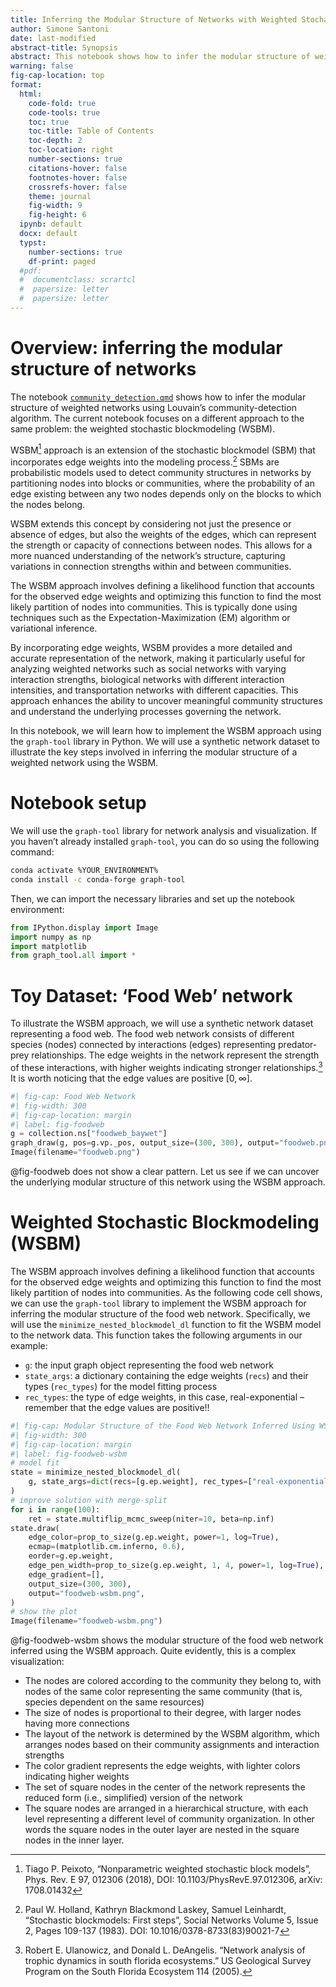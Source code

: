 ```yaml
---
title: Inferring the Modular Structure of Networks with Weighted Stochastic Blockmodeling 
author: Simone Santoni
date: last-modified
abstract-title: Synopsis
abstract: This notebook shows how to infer the modular structure of weighted networks using the Weighted Stochastic Blockmodeling (WSBM) approach. WSBM extends the concept of the Stochastic Blockmodel (SBM) to incorporate edge weights into the modeling process, allowing for a more detailed representation of the network's structure. We will use a synthetic network dataset to illustrate the key steps involved in inferring the modular structure of a weighted network using the WSBM approach.
warning: false
fig-cap-location: top
format: 
  html:
    code-fold: true
    code-tools: true
    toc: true
    toc-title: Table of Contents 
    toc-depth: 2
    toc-location: right
    number-sections: true
    citations-hover: false
    footnotes-hover: false
    crossrefs-hover: false
    theme: journal
    fig-width: 9
    fig-height: 6
  ipynb: default
  docx: default
  typst:
    number-sections: true
    df-print: paged
  #pdf:
  #  documentclass: scrartcl
  #  papersize: letter
  #  papersize: letter
---
```


# Overview: inferring the modular structure of networks

The notebook [`community_detection.qmd`](https://github.com/simoneSantoni/net-analysis-smm638/blob/master/tutorials/networkModules/community_detection.qmd) shows how to infer the modular structure of weighted networks using Louvain's community-detection algorithm. The current notebook focuses on a different approach to the same problem: the weighted stochastic blockmodeling (WSBM). 

WSBM[^1] approach is an extension of the stochastic blockmodel (SBM) that incorporates edge weights into the modeling process.[^2] SBMs are probabilistic models used to detect community structures in networks by partitioning nodes into blocks or communities, where the probability of an edge existing between any two nodes depends only on the blocks to which the nodes belong.

[^1]: Tiago P. Peixoto, “Nonparametric weighted stochastic block models”, Phys. Rev. E 97, 012306 (2018), DOI: 10.1103/PhysRevE.97.012306, arXiv: 1708.01432

[^2]: Paul W. Holland, Kathryn Blackmond Laskey, Samuel Leinhardt, “Stochastic blockmodels: First steps”, Social Networks Volume 5, Issue 2, Pages 109-137 (1983). DOI: 10.1016/0378-8733(83)90021-7

WSBM extends this concept by considering not just the presence or absence of edges, but also the weights of the edges, which can represent the strength or capacity of connections between nodes. This allows for a more nuanced understanding of the network's structure, capturing variations in connection strengths within and between communities.

The WSBM approach involves defining a likelihood function that accounts for the observed edge weights and optimizing this function to find the most likely partition of nodes into communities. This is typically done using techniques such as the Expectation-Maximization (EM) algorithm or variational inference.

By incorporating edge weights, WSBM provides a more detailed and accurate representation of the network, making it particularly useful for analyzing weighted networks such as social networks with varying interaction strengths, biological networks with different interaction intensities, and transportation networks with different capacities. This approach enhances the ability to uncover meaningful community structures and understand the underlying processes governing the network.

In this notebook, we will learn how to implement the WSBM approach using the `graph-tool` library in Python. We will use a synthetic network dataset to illustrate the key steps involved in inferring the modular structure of a weighted network using the WSBM.

# Notebook setup

We will use the `graph-tool` library for network analysis and visualization. If you haven't already installed `graph-tool`, you can do so using the following command:

```bash
conda activate %YOUR_ENVIRONMENT%
conda install -c conda-forge graph-tool
```

Then, we can import the necessary libraries and set up the notebook environment:

```python
from IPython.display import Image
import numpy as np
import matplotlib
from graph_tool.all import *
```

# Toy Dataset: 'Food Web' network

To illustrate the WSBM approach, we will use a synthetic network dataset representing a food web. The food web network consists of different species (nodes) connected by interactions (edges) representing predator-prey relationships. The edge weights in the network represent the strength of these interactions, with higher weights indicating stronger relationships.[^3] It is worth noticing that the edge values are positive $[0, \infty]$.

[^3]: Robert E. Ulanowicz, and Donald L. DeAngelis. “Network analysis of trophic dynamics in south florida ecosystems.” US Geological Survey Program on the South Florida Ecosystem 114 (2005).

```python
#| fig-cap: Food Web Network
#| fig-width: 300
#| fig-cap-location: margin
#| label: fig-foodweb
g = collection.ns["foodweb_baywet"]
graph_draw(g, pos=g.vp._pos, output_size=(300, 300), output="foodweb.png")
Image(filename="foodweb.png")
```

@fig-foodweb does not show a clear pattern. Let us see if we can uncover the underlying modular structure of this network using the WSBM approach.

# Weighted Stochastic Blockmodeling (WSBM)

The WSBM approach involves defining a likelihood function that accounts for the observed edge weights and optimizing this function to find the most likely partition of nodes into communities. As the following code cell shows, we can use the `graph-tool` library to implement the WSBM approach for inferring the modular structure of the food web network. Specifically, we will use the `minimize_nested_blockmodel_dl` function to fit the WSBM model to the network data. This function takes the following arguments in our example:

+ `g`: the input graph object representing the food web network
+ `state_args`: a dictionary containing the edge weights (`recs`) and their types (`rec_types`) for the model fitting process
+ `rec_types`: the type of edge weights, in this case, real-exponential -- remember that the edge values are positive!!

```python
#| fig-cap: Modular Structure of the Food Web Network Inferred Using WSBM
#| fig-width: 300
#| fig-cap-location: margin
#| label: fig-foodweb-wsbm
# model fit
state = minimize_nested_blockmodel_dl(
    g, state_args=dict(recs=[g.ep.weight], rec_types=["real-exponential"])
)
# improve solution with merge-split
for i in range(100):
    ret = state.multiflip_mcmc_sweep(niter=10, beta=np.inf)
state.draw(
    edge_color=prop_to_size(g.ep.weight, power=1, log=True),
    ecmap=(matplotlib.cm.inferno, 0.6),
    eorder=g.ep.weight,
    edge_pen_width=prop_to_size(g.ep.weight, 1, 4, power=1, log=True),
    edge_gradient=[],
    output_size=(300, 300),
    output="foodweb-wsbm.png",
)
# show the plot
Image(filename="foodweb-wsbm.png")
```

@fig-foodweb-wsbm shows the modular structure of the food web network inferred using the WSBM approach. Quite evidently, this is a complex visualization:

+ The nodes are colored according to the community they belong to, with nodes of the same color representing the same community (that is, species dependent on the same resources)
+ The size of nodes is proportional to their degree, with larger nodes having more connections
+ The layout of the network is determined by the WSBM algorithm, which arranges nodes based on their community assignments and interaction strengths
+ The color gradient represents the edge weights, with lighter colors indicating higher weights
+ The set of square nodes in the center of the network represents the reduced form (i.e., simplified) version of the network
+ The square nodes are arranged in a hierarchical structure, with each level representing a different level of community organization. In other words the square nodes in the outer layer are nested in the square nodes in the inner layer.